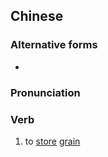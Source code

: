 {{also|屯粮}}
==Chinese==
{{zh-forms|s=屯粮|}}

===Alternative forms===
* {{zh-l|囤糧}}

===Pronunciation===
{{zh-pron
|m=túnliáng
|cat=v
}}

===Verb===
{{zh-verb}}

# to [[store]] [[grain]]
